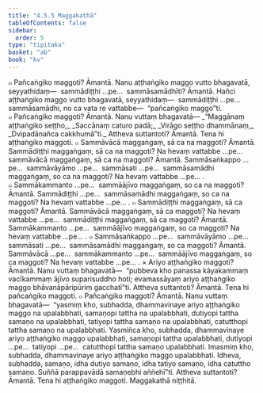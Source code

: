 ```yaml
---
title: "4.5.5 Maggakathā"
tableOfContents: false
sidebar:
  order: 5
type: "tipitaka"
basket: "ab"
book: "kv"
---
```



<DynamicBreadcrumb />

<Division number="872" book="kv" bookNo="32" page="433">

<Paragraph number="2680" book="kv">
๐ Pañcaṅgiko maggoti? Āmantā. Nanu aṭṭhaṅgiko maggo vutto bhagavatā, seyyathidaṃ—  sammādiṭṭhi …pe…  sammāsamādhīti? Āmantā. Hañci aṭṭhaṅgiko maggo vutto bhagavatā, seyyathidaṃ—  sammādiṭṭhi …pe…  sammāsamādhi, no ca vata re vattabbe—  “pañcaṅgiko maggo”ti.
</Paragraph>

<Paragraph number="2681" book="kv">
๐ Pañcaṅgiko maggoti? Āmantā. Nanu vuttaṃ bhagavatā—
</Paragraph>

<Paragraph number="2682" type="verses" book="kv">
_“Maggānaṃ aṭṭhaṅgiko seṭṭho,_  
_Saccānaṃ caturo padā;_  
_Virāgo seṭṭho dhammānaṃ,_  
_Dvipadānañca cakkhumā”ti._  

</Paragraph>

<Paragraph number="2683" book="kv">
Attheva suttantoti? Āmantā. Tena hi aṭṭhaṅgiko maggoti.
</Paragraph>

</Division>
<Division number="873" book="kv" bookNo="32" page="433">

<Paragraph number="2684" book="kv">
๐ Sammāvācā maggaṅgaṃ, sā ca na maggoti? Āmantā. Sammādiṭṭhi maggaṅgaṃ, sā ca na maggoti? Na hevaṃ vattabbe …pe…  sammāvācā maggaṅgaṃ, sā ca na maggoti? Āmantā. Sammāsaṅkappo …pe…  sammāvāyāmo …pe…  sammāsati …pe…  sammāsamādhi maggaṅgaṃ, so ca na maggoti? Na hevaṃ vattabbe …pe… .
</Paragraph>

<Paragraph number="2685" book="kv">
๐ Sammākammanto …pe…  sammāājīvo maggaṅgaṃ, so ca na maggoti? Āmantā. Sammādiṭṭhi …pe…  sammāsamādhi maggaṅgaṃ, so ca na maggoti? Na hevaṃ vattabbe …pe… .
</Paragraph>

<Paragraph number="2686" book="kv">
๐ Sammādiṭṭhi maggaṅgaṃ, sā ca maggoti? Āmantā. Sammāvācā maggaṅgaṃ, sā ca maggoti? Na hevaṃ vattabbe …pe…  sammādiṭṭhi maggaṅgaṃ, sā ca maggoti? Āmantā. Sammākammanto …pe…  sammāājīvo maggaṅgaṃ, so ca maggoti? Na hevaṃ vattabbe …pe… .
</Paragraph>

<Paragraph number="2687" book="kv">
๐ Sammāsaṅkappo …pe…  sammāvāyāmo …pe…  sammāsati …pe…  sammāsamādhi maggaṅgaṃ, so ca maggoti? Āmantā. Sammāvācā …pe…  sammākammanto …pe…  sammāājīvo maggaṅgaṃ, so ca maggoti? Na hevaṃ vattabbe …pe… .
</Paragraph>

</Division>
<Division number="874" book="kv" bookNo="32" page="433">

<Paragraph number="2688" book="kv">
× Ariyo aṭṭhaṅgiko maggoti? Āmantā. Nanu vuttaṃ bhagavatā—  “pubbeva kho panassa kāyakammaṃ vacīkammaṃ ājīvo suparisuddho hoti; evamassāyaṃ ariyo aṭṭhaṅgiko maggo bhāvanāpāripūriṃ gacchatī”ti. Attheva suttantoti? Āmantā. Tena hi pañcaṅgiko maggoti.
</Paragraph>

</Division>
<Division number="875" book="kv" bookNo="32" page="434">

<Paragraph number="2689" book="kv">
๐ Pañcaṅgiko maggoti? Āmantā. Nanu vuttaṃ bhagavatā—  “yasmiṃ kho, subhadda, dhammavinaye ariyo aṭṭhaṅgiko maggo na upalabbhati, samaṇopi tattha na upalabbhati, dutiyopi tattha samaṇo na upalabbhati, tatiyopi tattha samaṇo na upalabbhati, catutthopi tattha samaṇo na upalabbhati. Yasmiñca kho, subhadda, dhammavinaye ariyo aṭṭhaṅgiko maggo upalabbhati, samaṇopi tattha upalabbhati, dutiyopi …pe…  tatiyopi …pe…  catutthopi tattha samaṇo upalabbhati. Imasmiṃ kho, subhadda, dhammavinaye ariyo aṭṭhaṅgiko maggo upalabbhati. Idheva, subhadda, samaṇo, idha dutiyo samaṇo, idha tatiyo samaṇo, idha catuttho samaṇo. Suññā parappavādā samaṇebhi aññehī”ti. Attheva suttantoti? Āmantā. Tena hi aṭṭhaṅgiko maggoti.

</Paragraph>
</Division>

<Paragraph number="2690" type="center" book="kv">
Maggakathā niṭṭhitā.
</Paragraph>